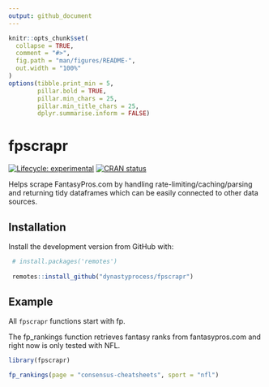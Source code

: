 ```yaml
---
output: github_document
---
```


<!-- README.md is generated from README.Rmd. Please edit that file -->

```r
knitr::opts_chunk$set(
  collapse = TRUE,
  comment = "#>",
  fig.path = "man/figures/README-",
  out.width = "100%"
)
options(tibble.print_min = 5, 
        pillar.bold = TRUE, 
        pillar.min_chars = 25, 
        pillar.min_title_chars = 25,
        dplyr.summarise.inform = FALSE)

```

# fpscrapr

<!-- badges: start -->

[![Lifecycle: experimental](https://img.shields.io/badge/lifecycle-experimental-orange.svg)](https://www.tidyverse.org/lifecycle/#experimental) [![CRAN status](https://www.r-pkg.org/badges/version/fpscrapr)](https://CRAN.R-project.org/package=fpscrapr)

<!-- badges: end -->

Helps scrape FantasyPros.com by handling rate-limiting/caching/parsing and returning tidy dataframes which can be easily connected to other data sources.

## Installation

Install the development version from GitHub with:

```r
 
 # install.packages('remotes')
 
 remotes::install_github("dynastyprocess/fpscrapr")
```

## Example

All `fpscrapr` functions start with fp.

The fp_rankings function retrieves fantasy ranks from fantasypros.com and right now is only tested with NFL.

```r
library(fpscrapr)

fp_rankings(page = "consensus-cheatsheets", sport = "nfl")

```
